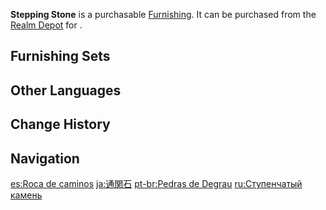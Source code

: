 {{Furnishing Infobox
|id             = 372218
|image          = Item Stepping Stone.png
|category       = Landform
|subcategory    = Rock
|quality        = 3
|adeptal_energy = 20
|load           = 35
|reduced_load   = 24
|description    = It is believed that many years ago, a rapid-flowing river ran through the mountains, posing an obstacle to the pioneers who first set foot there. People took stones and placed them in the water so that they could traverse the river. Since then, flat-topped stones have been referred to as "Stepping Stones."
|source1        = [[Realm Depot]]
}}
'''Stepping Stone''' is a purchasable [[Furnishing]]. It can be purchased from the [[Realm Depot]] for {{Item|Realm Currency|30|x=80}}.

==Furnishing Sets==
{{Craft Usage}}

==Other Languages==
{{Other Languages
|default_hidden = 1
|en      = Stepping Stone
|zhs     = 穿涧石
|zhs_rm  = Chuān Jiàn Shí
|zht     = 穿澗石
|zht_rm  = Chuān Jiàn Shí
|ja      = 通関石
|ja_rm   = Tsuukanseki{{Assumed}}
|ko      = 천간석
|ko_rm   = Cheonganseok
|es      = Roca de caminos
|fr      = Pierre de gué
|ru      = Ступенчатый камень
|th      = หินผ่าร่องน้ำ
|th_rm   = 
|vi      = Xuyên Giản Thạch
|de      = Flusstrittstein
|id      = Batu Pijakan
|pt      = Pedras de Degrau
|tr      = Basamak Taşı
|it      = Pietra di passaggio
}}

==Change History==
{{Change History|1.5}}

==Navigation==
{{Furnishing Navbox|exterior}}

[[es:Roca de caminos]]
[[ja:通関石]]
[[pt-br:Pedras de Degrau]]
[[ru:Ступенчатый камень]]